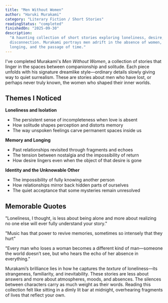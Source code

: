```yaml
---
title: "Men Without Women"
author: "Haruki Murakami"
category: "Literary Fiction / Short Stories"
readingStatus: "completed"
finishedOn: "2025-09-30"
description:
  "A haunting collection of short stories exploring loneliness, desire, and the quiet ache of
  disconnection. Murakami portrays men adrift in the absence of women, grappling with memory,
  longing, and the passage of time."
---
```


I've completed Murakami's *Men Without Women*, a collection of stories that linger in the spaces
between companionship and solitude. Each piece unfolds with his signature dreamlike style—ordinary
details slowly giving way to quiet surrealism. These are stories about men who have lost, or
perhaps never truly known, the women who shaped their inner worlds.

## Themes I Noticed

**Loneliness and Isolation**

- The persistent sense of incompleteness when love is absent
- How solitude shapes perception and distorts memory
- The way unspoken feelings carve permanent spaces inside us

**Memory and Longing**

- Past relationships revisited through fragments and echoes
- The tension between nostalgia and the impossibility of return
- How desire lingers even when the object of that desire is gone

**Identity and the Unknowable Other**

- The impossibility of fully knowing another person
- How relationships mirror back hidden parts of ourselves
- The quiet acceptance that some mysteries remain unresolved

## Memorable Quotes

"Loneliness, I thought, is less about being alone and more about realizing no one else will ever
fully understand your story."

"Music has that power to revive memories, sometimes so intensely that they hurt"

"Every man who loses a woman becomes a different kind of man—someone the world doesn’t see, but who
hears the echo of her absence in everything."

Murakami’s brilliance lies in how he captures the *texture* of loneliness—its strangeness,
familiarity, and inevitability. These stories are less about answers and more about atmospheres,
moods, and absences. The silences between characters carry as much weight as their words. Reading
this collection felt like sitting in a dimly lit bar at midnight, overhearing fragments of lives
that reflect your own.
